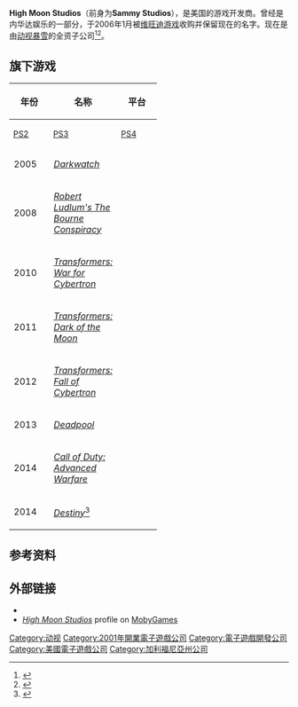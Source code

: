 {{NoteTA
| G1=Games
}}
{{Infobox company
| name = High Moon Studios
| logo =
| caption =
| type = [[动视|动视]]旗下子公司
| genre =
| fate =
| predecessor = [[Sammy_Corporation|Sammy Studios]]
| successor =
| foundation = 2001 (为Sammy Entertainment)
| founder =
| defunct =
| location_city = 加利福尼亚圣地亚哥
| location_country = [[美国|美国]]
| location = <!-- this parameter modifies "Headquarters" -->
| area_served =
| key_people =
| industry = 电子游戏
| products = ''[[Transformers:_War_for_Cybertron|Transformers: War for Cybertron]]''<br>''[[Transformers:_Fall_of_Cybertron|Transformers: Fall of Cybertron]]''<br>''[[Deadpool_(video_game)|Deadpool]]''<br>''[[Call_of_Duty:_Advanced_Warfare|Call of Duty: Advanced Warfare]]'' <small>(PS3 & X360)</small>
| services =
| revenue =
| operating_income =
| net_income =
| owner = [[动视|动视]]
| num_employees = 100
| parent = [[Sammy_Corporation|Sammy Corporation]] (2001-2004)<br>[[Sega_Sammy_Holdings|Sega Sammy]] (2004-2005)<br>独立公司 (2005-2006)<br>[[Sierra_Entertainment|Sierra Entertainment]] (2006-2008)<br>[[Activision|Activision]] (2008-present)
| divisions =
| subsid =
| homepage = [http://www.highmoon.com/ www.highmoon.com]
| footnotes =
}}

'''High Moon Studios'''（前身为'''Sammy Studios'''），是美国的游戏开发商。曾经是内华达娱乐的一部分，于2006年1月被[[维旺迪游戏|维旺迪游戏]]收购并保留现在的名字。现在是由[[动视暴雪|动视暴雪]]的全资子公司<ref name="vivendi">{{cite web | title=Vivendi Universal Games Acquires High Moon Studios | url=http://www.prnewswire.com/cgi-bin/stories.pl?ACCT=104&STORY=/www/story/01-05-2006/0004243752&EDATE= | accessdate=January 5, 2006 | archive-url=https://www.webcitation.org/65iMslFuy?url=http://www.prnewswire.com/news-releases/vivendi-universal-games-acquires-high-moon-studios-53154337.html | archive-date=2012-02-25 | dead-url=yes }}</ref><ref name="scrum">{{cite web | title=A Day in the Life | url=http://www.gamesfromwithin.com/articles/0602/000104.html | publisher=Games From Within | accessdate=July 21, 2008 | deadurl=yes | archiveurl=https://web.archive.org/web/20080511212336/http://www.gamesfromwithin.com/articles/0602/000104.html | archivedate=2008年5月11日 }}</ref>。

== 旗下游戏 ==

{| class="wikitable"
|-
! rowspan="2" | 年份
! rowspan="2" | 名称
! colspan="7" | 平台
|-
! style="width:4em; font-size:90%" | [[Playstation_2|PS2]]
! style="width:4em; font-size:90%" | [[PlayStation_3|PS3]]
! style="width:4em; font-size:90%" | [[PlayStation_4|PS4]]
! style="width:4em; font-size:90%" | [[Microsoft_Windows|Win]]
! style="width:4em; font-size:90%" | [[Xbox|Xbox]]
! style="width:4em; font-size:90%" | [[Xbox_360|X360]]
! style="width:4em; font-size:90%" | [[Xbox_One|XOne]]
|-
| 2005
| ''[[Darkwatch|Darkwatch]]''
| {{Yes}}
| {{No}}
| {{No}}
| {{No}}
| {{Yes}}
| {{No}}
| {{No}}
|-
| 2008
| ''[[Robert_Ludlum's_The_Bourne_Conspiracy|Robert Ludlum's The Bourne Conspiracy]]''
| {{No}}
| {{Yes}}
| {{No}}
| {{No}}
| {{No}}
| {{Yes}}
| {{No}}
|-
| 2010
| ''[[Transformers:_War_for_Cybertron|Transformers: War for Cybertron]]''
| {{No}}
| {{Yes}}
| {{No}}
| {{Yes}}
| {{No}}
| {{Yes}}
| {{No}}
|-
| 2011
| ''[[Transformers:_Dark_of_the_Moon_(video_game)|Transformers: Dark of the Moon]]''
| {{No}}
| {{Yes}}
| {{No}}
| {{No}}
| {{No}}
| {{Yes}}
| {{No}}
|-
| 2012
| ''[[Transformers:_Fall_of_Cybertron|Transformers: Fall of Cybertron]]''
| {{No}}
| {{Yes}}
| {{No}}
| {{Yes}}
| {{No}}
| {{Yes}}
| {{No}}
|-
| 2013
| ''[[Deadpool_(video_game)|Deadpool]]''
| {{No}}
| {{Yes}}
| {{Yes}}
| {{Yes}}
| {{No}}
| {{Yes}}
| {{Yes}}
|-
| 2014
| ''[[Call_of_Duty:_Advanced_Warfare|Call of Duty: Advanced Warfare]]''
| {{No}}
| {{Yes}}
| {{No}}
| {{No}}
| {{No}}
| {{Yes}}
| {{No}}
|-
| 2014
| ''[[Destiny_(video_game)|Destiny]]''<ref>{{cite web|url=http://www.vg247.com/2015/05/28/destiny-ps3-xbox-360-high-moon-studios/|title=High Moon Studios is lending a hand on Destiny development [confirmed]|first=Stephany|last=Nunneley|work=[[VG_247|VG 247]]|date=May 28, 2015|accessdate=May 29, 2015|archive-date=2015-12-10|archive-url=https://web.archive.org/web/20151210201459/http://www.vg247.com/2015/05/28/destiny-ps3-xbox-360-high-moon-studios/|dead-url=no}}</ref>
| {{No}}
| {{Yes}}
| {{Yes}}
| {{No}}
| {{No}}
| {{Yes}}
| {{Yes}}
|}

== 参考资料 ==
{{reflist}}

== 外部链接 ==

* {{official website|http://www.highmoonstudios.com/}}
* [http://www.mobygames.com/company/high-moon-studios-inc ''High Moon Studios'']{{Wayback|url=http://www.mobygames.com/company/high-moon-studios-inc |date=20151107000557 }} profile on [[MobyGames|MobyGames]]

{{世嘉飒美控股}}
{{动视}}

{{DEFAULTSORT:High Moon Studios}}
[[Category:动视|Category:动视]]
[[Category:2001年開業電子遊戲公司|Category:2001年開業電子遊戲公司]]
[[Category:電子遊戲開發公司|Category:電子遊戲開發公司]]
[[Category:美國電子遊戲公司|Category:美國電子遊戲公司]]
[[Category:加利福尼亞州公司|Category:加利福尼亞州公司]]